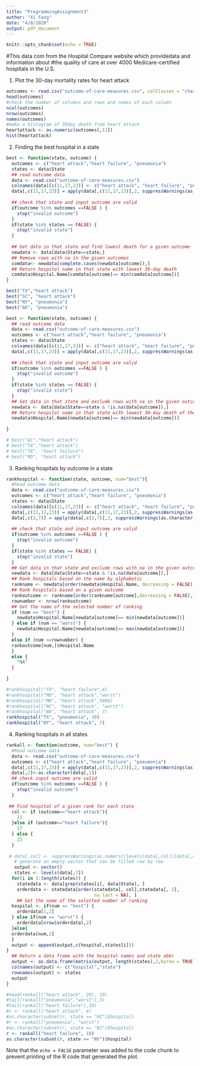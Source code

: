 ```yaml
---
title: "ProgrammingAssignment3"
author: "Xi Fang"
date: "4/8/2020"
output: pdf_document
---
```


```r
knitr::opts_chunk$set(echo = TRUE)
```
#This data com from the Hospital Compare website which providedata and information about 
#the quality of care at over 4000 Medicare-certified hospitals in the U.S.

1. Plot the 30-day mortality rates for heart attack

```r
outcomes <- read.csv("outcome-of-care-measures.csv", colClasses = "character")
head(outcomes)
#check the number of columns and rows and names of each column
ncol(outcomes)
nrow(outcomes)
names(outcomes)
#make a histogram of 30day death from heart attack
heartattack <- as.numeric(outcomes[,11])
hist(heartattack)
```

2. Finding the best hospital in a state

```r
best <- function(state, outcome) {
  outcomes <- c("heart attack","heart failure", "pneumonia")
  states <- data$State
  ## read outcome data
  data <- read.csv("outcome-of-care-measures.csv")
  colnames(data)[c(11,17,23)] <- c("heart attack", "heart failure", "pneumonia")
  data[,c(11,17,23)] = apply(data[,c(11,17,23)],2, suppressWarnings(as.numeric))
  
  ## check that state and input outcome are valid
  if(outcome %in% outcomes ==FALSE ) {
    stop("invalid outcome")
  }
  if(state %in% states == FALSE) {
    stop("invalid state")
  }
 
  ## Get data in that state and find lowest death for a given outcome
  newdata <- data[data$State==state,]
  ## Remove rows with na in the given outcomes
  comdata<- newdata[complete.cases(newdata[outcome]),]
  ## Return hospital name in that state with lowest 30-day death
  comdata$Hospital.Name[comdata[outcome]== min(comdata[outcome])]
}

best("TX","heart attack")
best("SC", "heart attack")
best("NY", "pneumonia")
best("AK", "pneumonia")

```

```r
best <- function(state, outcome) {
  ## read outcome data
  data <- read.csv("outcome-of-care-measures.csv")
  outcomes <- c("heart attack","heart failure", "pneumonia")
  states <- data$State
  colnames(data)[c(11,17,23)] <- c("heart attack", "heart failure", "pneumonia")
  data[,c(11,17,23)] = apply(data[,c(11,17,23)],2, suppressWarnings(as.numeric))
  
  ## check that state and input outcome are valid
  if(outcome %in% outcomes ==FALSE ) {
    stop("invalid outcome")
  }
  if(state %in% states == FALSE) {
    stop("invalid state")
  }
  ## Get data in that state and exclude rows with na in the given outcome
  newdata <- data[data$State==state & !is.na(data[outcome]),]
  ## Return hospital name in that state with lowest 30-day death of the given outcome
  newdata$Hospital.Name[newdata[outcome]== min(newdata[outcome])]
  
}

# best("AL","heart attack")
# best("TX","heart attack")
# best("TX", "heart failure")
# best("MD", "heart attack")
```

3. Ranking hospitals by outcome in a state
```r
rankhospital <- function(state, outcome, num="best"){
  #Read outcome data
  data <- read.csv("outcome-of-care-measures.csv")
  outcomes <- c("heart attack","heart failure", "pneumonia")
  states <- data$State
  colnames(data)[c(11,17,23)] <- c("heart attack", "heart failure", "pneumonia")
  data[,c(11,17,23)] = apply(data[,c(11,17,23)],2, suppressWarnings(as.numeric))
  data[,c(2,7)] = apply(data[,c(2,7)],2, suppressWarnings(as.character))
  
  ## check that state and input outcome are valid
  if(outcome %in% outcomes ==FALSE ) {
    stop("invalid outcome")
  }
  if(state %in% states == FALSE) {
    stop("invalid state")
  }
  ## Get data in that state and exclude rows with na in the given outcome
  newdata <- data[data$State==state & !is.na(data[outcome]),]
  ## Rank hospitals based on the name by alphabetic 
  rankname <- newdata[order(newdata$Hospital.Name, decreasing = FALSE),]
  ## Rank hospitals based on a given outcome
  rankoutcome <- rankname[order(rankname[outcome],decreasing = FALSE),]
  rownumber <- nrow(rankoutcome)
  ## Get the name of the selected number of ranking
  if (num == "best") {
    newdata$Hospital.Name[newdata[outcome]== min(newdata[outcome])]
  } else if (num == "worst") {
    newdata$Hospital.Name[newdata[outcome]== max(newdata[outcome])]
  }
  else if (num <=rownumber) {
  rankoutcome[num,]$Hospital.Name
  }
  else {
    "NA"
  }
  
}

#rankhospital("TX", "heart failure",4)
#rankhospital("MD", "heart attack","worst")
#rankhospital("MN", "heart attack",5000)
#rankhospital("NC", "heart attack", "worst")
#rankhospital("WA", "heart attack", 7)
rankhospital("TX", "pneumonia", 10)
rankhospital("NY", "heart attack", 7)
```
4. Ranking hospitals in all states
```r
rankall <- function(outcome, num="best") {
  #Read outcome data
  data <- read.csv("outcome-of-care-measures.csv")
  outcomes <- c("heart attack","heart failure", "pneumonia")
  data[,c(11,17,23)] = apply(data[,c(11,17,23)],2, suppressWarnings(as.numeric))
  data[,2]<-as.character(data[,2])
  ## check input outcome are valid
  if(outcome %in% outcomes ==FALSE ) {
    stop("invalid outcome")
  }
 
 ## Find hospital of a given rank for each state
  col <- if (outcome=="heart attack"){
    11
  }else if (outcome=="heart failure"){
    17
  } else {
    23
  }
  
 # data[,col] <- suppressWarnings(as.numeric(levels(data[,col])[data[,col]]))
   # generate an empty vector that can be filled row by row
   output <- vector()
   states <- levels(data[,7])
  for(i in 1:length(states)) {
    statedata <- data[grep(states[i], data$State), ]
    orderdata <- statedata[order(statedata[, col],statedata[, 2],
                                 na.last = NA), ]
    ## Get the name of the selected number of ranking
  hospital <- if(num == "best") {
    orderdata[1,2]
  } else if(num == "worst") {
    orderdata[nrow(orderdata),2]
  }else{
  orderdata[num,2]
  }
  output <- append(output,c(hospital,states[i]))
}
  ## Return a data frame with the hospital names and state abbr
  output <- as.data.frame(matrix(output, length(states),2,byrow = TRUE))
  colnames(output) <- c("hospital","state")
  rownames(output) <- states
  output
}

#head(rankall("heart attack", 20), 10)
#tail(rankall("pneumonia","worst"),3)
#tail(rankall("heart failure"),10)
#r <- rankall("heart attack", 4)
#as.character(subset(r, state == "HI")$hospital)
#r <- rankall("pneumonia", "worst")
#as.character(subset(r, state == "NJ")$hospital)
r <- rankall("heart failure", 10)
as.character(subset(r, state == "NV")$hospital)

```



































Note that the `echo = FALSE` parameter was added to the code chunk to prevent printing of the R code that generated the plot.
